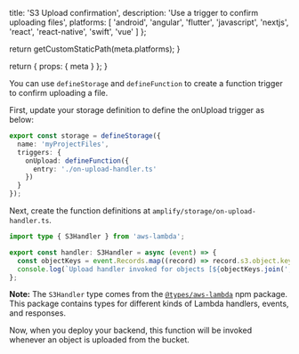 
  title: 'S3 Upload confirmation',
  description:
    'Use a trigger to confirm uploading files',
  platforms: [
    'android',
    'angular',
    'flutter',
    'javascript',
    'nextjs',
    'react',
    'react-native',
    'swift',
    'vue'
  ]
};

  return getCustomStaticPath(meta.platforms);
}

  return {
    props: {
      meta
    }
  };
}

You can use `defineStorage` and `defineFunction` to create a function trigger to confirm uploading a file.

First, update your storage definition to define the onUpload trigger as below:

```ts title="amplify/storage/resource.ts"
export const storage = defineStorage({
  name: 'myProjectFiles',
  triggers: {
    onUpload: defineFunction({
      entry: './on-upload-handler.ts'
    })
  }
});
```

Next, create the function definitions at `amplify/storage/on-upload-handler.ts`.

```ts title="amplify/storage/on-upload-handler.ts"
import type { S3Handler } from 'aws-lambda';

export const handler: S3Handler = async (event) => {
  const objectKeys = event.Records.map((record) => record.s3.object.key);
  console.log(`Upload handler invoked for objects [${objectKeys.join(', ')}]`);
};
```

<Callout info>

**Note:** The `S3Handler` type comes from the [`@types/aws-lambda`](https://www.npmjs.com/package/@types/aws-lambda) npm package. This package contains types for different kinds of Lambda handlers, events, and responses.

</Callout>

Now, when you deploy your backend, this function will be invoked whenever an object is uploaded from the bucket.
